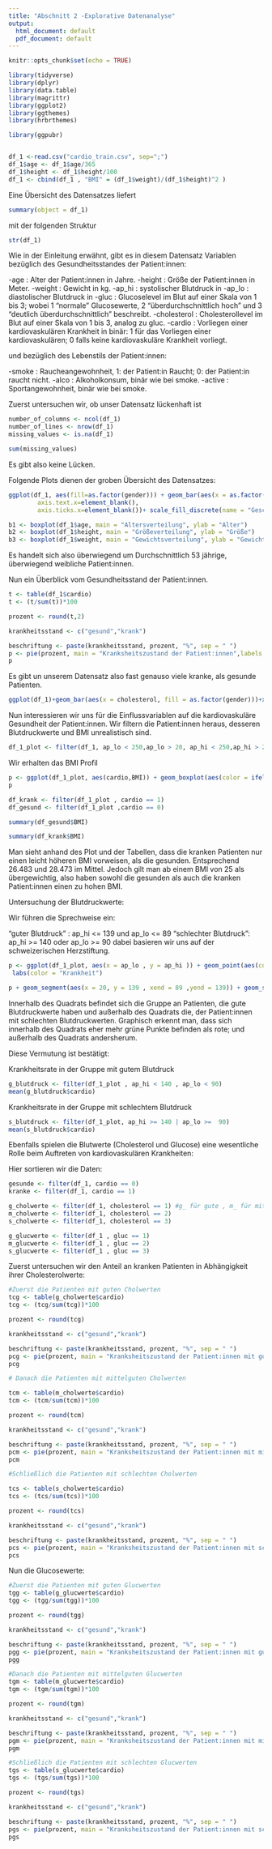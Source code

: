```yaml
---
title: "Abschnitt 2 -Explorative Datenanalyse"
output:
  html_document: default
  pdf_document: default
---
```


```r
knitr::opts_chunk$set(echo = TRUE)
```

```r
library(tidyverse)
library(dplyr)
library(data.table)
library(magrittr)
library(ggplot2)
library(ggthemes)
library(hrbrthemes)

library(ggpubr)


df_1 <-read.csv("cardio_train.csv", sep=";")
df_1$age <- df_1$age/365
df_1$height <- df_1$height/100
df_1 <- cbind(df_1 , "BMI" = (df_1$weight)/(df_1$height)^2 )


```


Eine Übersicht des Datensatzes liefert

```r
summary(object = df_1)
```
mit der folgenden Struktur

```r
str(df_1)
```
Wie in der Einleitung erwähnt, gibt es in diesem Datensatz Variablen bezüglich des Gesundheitsstandes der Patient:innen: 

-age : Alter der Patient:innen in Jahre.
-height : Größe der Patient:innen in Meter.
-weight : Gewicht in kg.
-ap_hi : systolischer Blutdruck in 
-ap_lo : diastolischer Blutdruck in
-gluc : Glucoselevel im Blut auf einer Skala von 1 bis 3; wobei 1 "normale" Glucosewerte, 2 "überdurchschnittlich hoch" und 3 "deutlich überdurchschnittlich" beschreibt. 
-cholesterol : Cholesterollevel im Blut auf einer Skala von 1 bis 3, analog zu gluc. -cardio : Vorliegen einer kardiovaskulären Krankheit in binär: 1 für das Vorliegen einer kardiovaskulären; 0 falls keine kardiovaskuläre Krankheit vorliegt. 

und bezüglich des Lebenstils der Patient:innen:

-smoke : Raucheangewohnheit, 1: der Patient:in Raucht; 0: der Patient:in raucht nicht. 
-alco : Alkoholkonsum, binär wie bei smoke. 
-active : Sportangewohnheit, binär wie bei smoke.

Zuerst untersuchen wir, ob unser Datensatz lückenhaft ist
```r

number_of_columns <- ncol(df_1)
number_of_lines <- nrow(df_1)  
missing_values <- is.na(df_1)

sum(missing_values)
```
Es gibt also keine Lücken. 

Folgende Plots dienen der groben Übersicht des Datensatzes: 
```r
ggplot(df_1, aes(fill=as.factor(gender))) + geom_bar(aes(x = as.factor(gender)))+ scale_fill_hue(c = 40)  + ylab ("Anzahl") + xlab("Geschlecht")+ labs(title="Geschlechtsverteilung")  +  theme(legend.position="right",axis.title.x=element_blank(),
        axis.text.x=element_blank(),
        axis.ticks.x=element_blank())+ scale_fill_discrete(name = "Geschlecht", labels = c("F", "M"))+ theme_clean()

```

```r
b1 <- boxplot(df_1$age, main = "Altersverteilung", ylab = "Alter")
b2 <- boxplot(df_1$height, main = "Größeverteilung", ylab = "Größe")
b3 <- boxplot(df_1$weight, main = "Gewichtsverteilung", ylab = "Gewicht")

```

Es handelt sich also überwiegend um Durchschnittlich 53 jährige, überwiegend weibliche Patient:innen.


Nun ein Überblick vom Gesundheitsstand der Patient:innen. 


```r
t <- table(df_1$cardio)
t <- (t/sum(t))*100

prozent <- round(t,2)

krankheitsstand <- c("gesund","krank")

beschriftung <- paste(krankheitsstand, prozent, "%", sep = " ")
p <- pie(prozent, main = "Kranksheitszustand der Patient:innen",labels = beschriftung , col = c("green" , "red"))
p
```
Es gibt un unserem Datensatz also fast genauso viele kranke, als gesunde Patienten.

```r
ggplot(df_1)+geom_bar(aes(x = cholesterol, fill = as.factor(gender)))+xlab("Cholesterol Level") + ylab ("Anzahl") + labs(title="Cholesterol Profil der Patient:innen")  +facet_grid(facets = df_1$gender) + theme_clean()+ scale_fill_discrete(name = "Geschlecht", labels = as.factor(c("F", "M"))) 
```

Nun interessieren wir uns für die Einflussvariablen auf die kardiovaskuläre Gesundheit der Patient:innen. 
Wir filtern die Patient:innen heraus, desseren Blutdruckwerte und BMI unrealistisch sind.

```r
df_1_plot <- filter(df_1, ap_lo < 250,ap_lo > 20, ap_hi < 250,ap_hi > 20, BMI < 100) #hier habe ich die Patienten rausgefiltert, die für die Analyse entweder zu hohe/zu niedrige Blutdruckwerte/BMI haben
```

Wir erhalten das BMI Profil
```r

p <- ggplot(df_1_plot, aes(cardio,BMI)) + geom_boxplot(aes(color = ifelse(cardio == 0 , 'green' ,'red'))) + scale_colour_manual(labels = c("0","1"), values = c('green','red')) + labs(color = 'Krankheit', title = 'BMI-Profil der Patienten') + theme( aspect.ratio = 1.5)
p
```

```r

df_krank <- filter(df_1_plot , cardio == 1)
df_gesund <- filter(df_1_plot ,cardio == 0)

summary(df_gesund$BMI)
```

```r
summary(df_krank$BMI)
```

Man sieht anhand des Plot und der Tabellen, dass die kranken Patienten nur einen leicht höheren BMI vorweisen, als die gesunden. Entsprechend 26.483 und 28.473 im Mittel. Jedoch gilt man ab einem BMI von 25 als übergewichtig, also haben sowohl die gesunden als auch die kranken Patient:innen einen zu hohen BMI. 

Untersuchung der Blutdruckwerte: 

Wir führen die Sprechweise ein: 

"guter Blutdruck" : ap_hi <= 139 und ap_lo <= 89
"schlechter Blutdruck": ap_hi >= 140 oder ap_lo >= 90 dabei basieren wir uns auf der schweizerischen Herzstiftung.

```r
p <- ggplot(df_1_plot, aes(x = ap_lo , y = ap_hi )) + geom_point(aes(color = ifelse(cardio == 0 , 'green' ,'red'))) + scale_colour_manual(labels = c("0","1"), values = c('green','red')) +
 labs(color = "Krankheit")

p + geom_segment(aes(x = 20, y = 139 , xend = 89 ,yend = 139)) + geom_segment(aes(x = 89, y = 20 , xend = 89 ,yend = 139)) + geom_segment(aes(x = 20, y = 20 , xend = 89 ,yend = 20)) + geom_segment(aes(x = 20, y = 20 , xend = 20 ,yend = 139)) + labs(title = "Blutdruck-Profil der Patienten") #hier habe ich zwei Segmente im Plot eingezeichnet, um die Gruppe mit niedrigem Blutdruck von der Gruppe mit hohem Blutdruck graphisch zu unterscheiden. 
```

Innerhalb des Quadrats befindet sich die Gruppe an Patienten, die gute Blutdruckwerte haben und außerhalb des Quadrats die, der Patient:innen mit schlechten Blutdruckwerten. Graphisch erkennt man, dass sich innerhalb des Quadrats eher mehr grüne Punkte befinden als rote; und außerhalb des Quadrats andersherum. 

Diese Vermutung ist bestätigt: 

Krankheitsrate in der Gruppe mit gutem Blutdruck
```r
g_blutdruck <- filter(df_1_plot , ap_hi < 140 , ap_lo < 90)
mean(g_blutdruck$cardio)
```
Krankheitsrate in der Gruppe mit schlechtem Blutdruck
```r
s_blutdruck <- filter(df_1_plot, ap_hi >= 140 | ap_lo >=  90) 
mean(s_blutdruck$cardio)
```

Ebenfalls spielen die Blutwerte (Cholesterol und Glucose) eine wesentliche Rolle beim Auftreten von kardiovaskulären Krankheiten: 

Hier sortieren wir die Daten:
```r
gesunde <- filter(df_1, cardio == 0)
kranke <- filter(df_1, cardio == 1) 

g_cholwerte <- filter(df_1, cholesterol == 1) #g_ für gute , m_ für mittelgute , s_ für schlechte Werte
m_cholwerte <- filter(df_1, cholesterol == 2)
s_cholwerte <- filter(df_1, cholesterol == 3)

g_glucwerte <- filter(df_1 , gluc == 1)
m_glucwerte <- filter(df_1 , gluc == 2)
s_glucwerte <- filter(df_1 , gluc == 3)

```

Zuerst untersuchen wir den Anteil an kranken Patienten in Abhängigkeit ihrer Cholesterolwerte: 

```r

#Zuerst die Patienten mit guten Cholwerten
tcg <- table(g_cholwerte$cardio)
tcg <- (tcg/sum(tcg))*100

prozent <- round(tcg)

krankheitsstand <- c("gesund","krank")

beschriftung <- paste(krankheitsstand, prozent, "%", sep = " ")
pcg <- pie(prozent, main = "Kranksheitszustand der Patient:innen mit guten Cholesterolwerten",labels = beschriftung , col = c("green" , "red"))
pcg

# Danach die Patienten mit mittelguten Cholwerten

tcm <- table(m_cholwerte$cardio)
tcm <- (tcm/sum(tcm))*100

prozent <- round(tcm)

krankheitsstand <- c("gesund","krank")

beschriftung <- paste(krankheitsstand, prozent, "%", sep = " ")
pcm <- pie(prozent, main = "Kranksheitszustand der Patient:innen mit mittelguten Cholesterolwerten",labels = beschriftung , col = c("green" , "red"))
pcm

#Schließlich die Patienten mit schlechten Cholwerten

tcs <- table(s_cholwerte$cardio)
tcs <- (tcs/sum(tcs))*100

prozent <- round(tcs)

krankheitsstand <- c("gesund","krank")

beschriftung <- paste(krankheitsstand, prozent, "%", sep = " ")
pcs <- pie(prozent, main = "Kranksheitszustand der Patient:innen mit schlechten Cholesterolwerten",labels = beschriftung , col = c("green" , "red"))
pcs


```

Nun die Glucosewerte:
```r

#Zuerst die Patienten mit guten Glucwerten
tgg <- table(g_glucwerte$cardio)
tgg <- (tgg/sum(tgg))*100

prozent <- round(tgg)

krankheitsstand <- c("gesund","krank")

beschriftung <- paste(krankheitsstand, prozent, "%", sep = " ")
pgg <- pie(prozent, main = "Kranksheitszustand der Patient:innen mit guten Glucosewerten",labels = beschriftung , col = c("green" , "red"))
pgg

#Danach die Patienten mit mittelguten Glucwerten
tgm <- table(m_glucwerte$cardio)
tgm <- (tgm/sum(tgm))*100

prozent <- round(tgm)

krankheitsstand <- c("gesund","krank")

beschriftung <- paste(krankheitsstand, prozent, "%", sep = " ")
pgm <- pie(prozent, main = "Kranksheitszustand der Patient:innen mit mittelguten Glucosewerten",labels = beschriftung , col = c("green" , "red"))
pgm

#Schließlich die Patienten mit schlechten Glucwerten
tgs <- table(s_glucwerte$cardio)
tgs <- (tgs/sum(tgs))*100

prozent <- round(tgs)

krankheitsstand <- c("gesund","krank")

beschriftung <- paste(krankheitsstand, prozent, "%", sep = " ")
pgs <- pie(prozent, main = "Kranksheitszustand der Patient:innen mit schlechten Glucosewerten",labels = beschriftung , col = c("green" , "red"))
pgs
```








